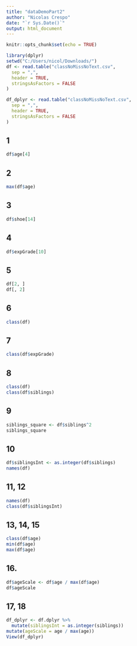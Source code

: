 ---
title: "dataDemoPart2"
author: "Nicolas Crespo"
date: "`r Sys.Date()`"
output: html_document
---

```{r setup, include=FALSE}
knitr::opts_chunk$set(echo = TRUE)
```

```{r}
library(dplyr)
setwd("C:/Users/nicol/Downloads/")
df <- read.table("classNoMissNoText.csv",
  sep = ",",
  header = TRUE,
  stringsAsFactors = FALSE
)

df_dplyr <- read.table("classNoMissNoText.csv",
  sep = ",",
  header = TRUE,
  stringsAsFactors = FALSE
)
```
## 1
```{r}
df$age[4]
```

## 2
```{r}
max(df$age)
```


## 3
```{r}
df$shoe[14]
```

## 4
```{r}
df$expGrade[10]
```
## 5
```{r}
df[2, ]
df[, 2]
```

## 6
```{r}
class(df)
```

## 7
```{r}
class(df$expGrade)
```

## 8 
```{r}
class(df)
class(df$siblings)
```

## 9 
```{r}
siblings_square <- df$siblings^2
siblings_square
```

## 10
```{r}
df$siblingsInt <- as.integer(df$siblings)
names(df)
```

## 11, 12
```{r}
names(df)
class(df$siblingsInt)
```

## 13, 14, 15
```{r}
class(df$age)
min(df$age)
max(df$age)
```


## 16.
```{r}
df$ageScale <- df$age / max(df$age)
df$ageScale
```

## 17, 18
```{r}
df_dplyr <- df.dplyr %>%
  mutate(siblingsInt = as.integer(siblings))
mutate(ageScale = age / max(age))
View(df_dplyr)
```

